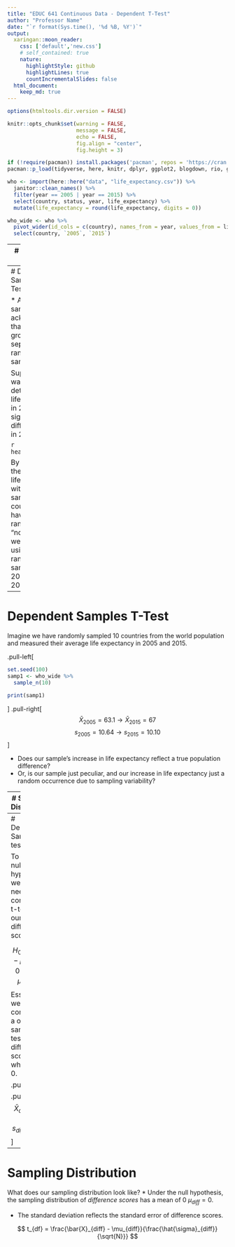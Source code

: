 ```yaml
---
title: "EDUC 641 Continuous Data - Dependent T-Test"
author: "Professor Name"
date: "`r format(Sys.time(), '%d %B, %Y')`"
output:
  xaringan::moon_reader:
    css: ['default','new.css']
    # self_contained: true
    nature:
      highlightStyle: github
      highlightLines: true
      countIncrementalSlides: false
  html_document:
    keep_md: true
---
```


```r
options(htmltools.dir.version = FALSE)

knitr::opts_chunk$set(warning = FALSE,
                      message = FALSE,
                      echo = FALSE,
                      fig.align = "center",
                      fig.height = 3)

if (!require(pacman)) install.packages('pacman', repos = 'https://cran.rstudio.com')
pacman::p_load(tidyverse, here, knitr, dplyr, ggplot2, blogdown, rio, gifski)
```

```r
who <- import(here::here("data", "life_expectancy.csv")) %>% 
  janitor::clean_names() %>% 
  filter(year == 2005 | year == 2015) %>% 
  select(country, status, year, life_expectancy) %>% 
  mutate(life_expectancy = round(life_expectancy, digits = 0))

who_wide <- who %>% 
  pivot_wider(id_cols = c(country), names_from = year, values_from = life_expectancy) %>% 
  select(country, `2005`, `2015`)

```

---
# Measuring Change

* Sometimes we are interested in how subjects change over time:
  + Are childrens' reading scores significantly higher after a six-week summer reading intervention?
  + Are maternal and paternal depressive symptoms lower after being exposed to a family therapy program?

* Participants are now measured on multiple occasions/conditions/time points.

* Observations are no longer independent - data points are "grouped" within one individual or subject.

---
# Dependent Samples T-Test

* A dependent samples t-test acknowledges that our groups are not separate random samples.

Suppose we wanted to determine if life expectancy in 2015 was signfificantly different than in 2005.

```r
head(who_wide)
```

By comparing the change in life expectancy within a sample of countries, we have less random "noise" than we'd find by using separate random samples in 2005 and 2015.

---
# Dependent Samples T-Test

Imagine we have randomly sampled 10 countries from the world population and measured their average life expectancy in 2005 and 2015.

.pull-left[
```r
set.seed(100)
samp1 <- who_wide %>% 
  sample_n(10)

print(samp1)
```
]
.pull-right[
$$\bar{X}_{2005} = 63.1 \rightarrow \bar{X}_{2015} = 67$$
$$s_{2005} = 10.64 \rightarrow s_{2015} = 10.10$$
]

* Does our sample's increase in life expectancy reflect a true population difference?
* Or, is our sample just peculiar, and our increase in life expectancy just a random occurrence due to sampling variability?

---
# Sampling Distribution
```r
  include_graphics("dependent_samples.jpg")
```

Our null hypothesis is that there is no difference between $\mu_{2005}$ and $\mu_{2015}$.

$$H_0: \mu_{2005} = \mu_{2015} \rightarrow H_0: \mu_{2005} - \mu_{2015} = 0$$

---
# Dependent Samples T-test

To test our null hypothesis, we simply need to conduct a t-test on our difference scores.

$$H_0: \mu_{2005} - \mu_{2015} = 0 \rightarrow H_0: \mu_{diff} = 0$$
Essentially, we are conducting a one-sample t-test on our difference scores, where $K = 0$.

.pull-left[
```r
samp1 <- samp1 %>% 
  mutate(difference = `2015` - `2005`)
samp1
```
]

.pull-right[
$$\bar{X}_{diff} = 3.9$$

$$s_{diff} = 3.63$$
]

---
# Sampling Distribution

What does our sampling distribution look like?
* Under the null hypothesis, the sampling distribution of *difference scores* has a mean of 0 $\mu_{diff} = 0$. 

* The standard deviation reflects the standard error of difference scores.

$$ t_{df} = \frac{\bar{X}_{diff} - \mu_{diff}}{\frac{\hat{\sigma}_{diff}}{\sqrt{N}}} $$